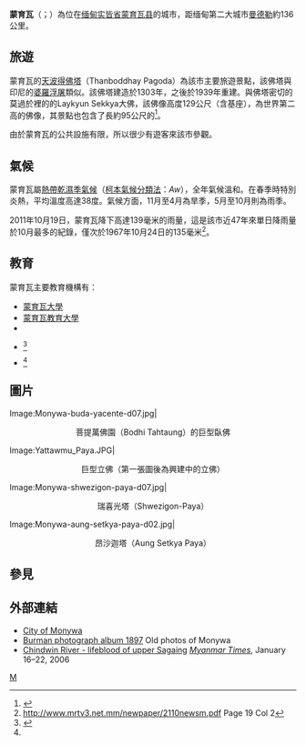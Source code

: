 {{Infobox settlement
|native_name = {{lang|my|မုံရွာမြို့}}
|official_name = 蒙育瓦
|pushpin_label_position = bottom
|pushpin_map = Burma
|pushpin_map_caption = 蒙育瓦在緬甸的位置
|pushpin_mapsize = 300
|image_skyline = Monywa-aung-setkya-paya-d04.jpg
|imagesize = 300px
|image_caption = 蒙育瓦
|image_map = 
|map_caption = 
|subdivision_type = 國家
|subdivision_name = {{Flag|Burma}}
|subdivision_type1 = [[缅甸行政区划|省]]
|subdivision_name1 = [[實皆省|實皆省]]
|subdivision_type2 = [[縣_(緬甸)|縣]]
|subdivision_name2 = [[蒙育瓦縣|蒙育瓦縣]]
|subdivision_type3 = 鎮
|subdivision_name3 = [[蒙育瓦鎮|蒙育瓦鎮]]
|unit_pref = Imperial
|area_code = 71<ref>{{Cite web | url=http://en.18dao.net/Area_Code/Myanmar | title=Myanmar Area Codes | accessdate=2009-04-10 | archiveurl=https://web.archive.org/web/20091201164116/http://en.18dao.net/Area_Code/Myanmar | archivedate=2009-12-01 | deadurl=yes }}</ref>
|area_total_km2 = 
|population = 
|population_as_of = 2005
|population_blank1_title = 民族
|population_blank2 = [[佛教|佛教]]
|population_blank2_title = 宗教
|population_density_km2 = auto
|coordinates_display = display=inline,title
|coordinates_type = region:MM_type:city
|latNS = N
|latd = 22
|latm = 6
|lats = 30
|longEW = E
|longd = 95
|longm = 8
|longs = 30
|elevation_ft = 
|elevation_m = 
|timezone = [[Myanmar_Standard_Time|MST]]
|utc_offset = +6:30
|website =
}}

'''蒙育瓦'''（{{MYname|MY=မုံရွာမြို့|MLCTS=muṃ rwa mrui.}}；{{IPA-my|mòʊɴjwà mjo̰|pron}}）為位在[[缅甸|缅甸]][[实皆省|实皆省]][[蒙育瓦县|蒙育瓦县]]的城市，距缅甸第二大城市[[曼德勒|曼德勒]]約136公里。

==旅遊==
 
蒙育瓦的[[天波得佛塔|天波得佛塔]]（Thanboddhay Pagoda）為該市主要旅遊景點，該佛塔與印尼的[[婆羅浮屠|婆羅浮屠]]類似。該佛塔建造於1303年，之後於1939年重建。與佛塔密切的莫過於{{link-en|摩訶菩提萬佛園|Maha Bodhi Tahtaung}}裡的的Laykyun Sekkya大佛，該佛像高度129公尺（含基座），為世界第二高的佛像，其景點也包含了長約95公尺的{{link-en|臥佛|Reclining Buddha}}<ref>{{cite web|title=Nev World Wonders|url=http://www.nevworldwonders.com/2011/11/10-wonder-bodi-tataung-standing-buddha.html|access-date=2015-11-16|archive-url=https://web.archive.org/web/20150918182803/http://www.nevworldwonders.com/2011/11/10-wonder-bodi-tataung-standing-buddha.html|archive-date=2015-09-18|dead-url=yes}}</ref>。

由於蒙育瓦的公共設施有限，所以很少有遊客來該市參觀。
==氣候==

蒙育瓦屬[[熱帶乾濕季氣候|熱帶乾濕季氣候]]（[[柯本氣候分類法|柯本氣候分類法]]：''Aw''），全年氣候溫和。在春季時特別炎熱，平均溫度高達38度。氣候方面，11月至4月為旱季，5月至10月則為雨季。

2011年10月19日，蒙育瓦降下高達139毫米的雨量，這是該市近47年來單日降雨量於10月最多的紀錄，僅次於1967年10月24日的135毫米<ref>http://www.mrtv3.net.mm/newpaper/2110newsm.pdf{{dead link|date=十月 2017 |bot=InternetArchiveBot }} Page 19 Col 2</ref>。

<div style="width:100%">

{{Weather box
|location = 蒙育瓦
|metric first = Y
|single line = Y
|Jan record high C=36.5
|Feb record high C=40.6
|Mar record high C=45.2
|Apr record high C=45.8
|May record high C=45.6
|Jun record high C=43.3
|Jul record high C=43.5
|Aug record high C=43.3
|Sep record high C=43.1
|Oct record high C=41.2
|Nov record high C=39.7
|Dec record high C=36.1
|Jan high C = 27.9
|Feb high C = 31.5
|Mar high C = 35.3
|Apr high C = 38.3
|May high C = 37.3
|Jun high C = 30.9
|Jul high C = 34.4
|Aug high C = 33.6
|Sep high C = 33.3
|Oct high C = 32.1
|Nov high C = 29.8
|Dec high C = 27.6
|Jan low C = 13.9
|Feb low C = 11.1
|Mar low C = 14.2
|Apr low C = 19.1
|May low C = 25.5
|Jun low C = 25.7
|Jul low C = 25.9
|Aug low C = 25.6
|Sep low C = 25.0
|Oct low C = 23.4
|Nov low C = 19.5
|Dec low C = 21.2
|Jan record low C=3.3
|Feb record low C=5.5
|Mar record low C=6.6
|Apr record low C=10.7
|May record low C=15.8
|Jun record low C=19.8
|Jul record low C=21.3
|Aug record low C=20.8
|Sep record low C=19.4
|Oct record low C=14.9
|Nov record low C=8.5
|Dec record low C=3.0
|Jan precipitation mm = 2
|Feb precipitation mm = 2
|Mar precipitation mm = 2
|Apr precipitation mm = 26
|May precipitation mm = 101
|Jun precipitation mm = 106
|Jul precipitation mm = 71
|Aug precipitation mm = 131
|Sep precipitation mm = 162
|Oct precipitation mm = 134
|Nov precipitation mm = 42
|Dec precipitation mm = 6
|source 1 =NOAA (1961-1990) <ref name= NOAA>{{cite web
  |url = ftp://ftp.atdd.noaa.gov/pub/GCOS/WMO-Normals/RA-II/MM/48037.TXT
  |title = Monywa Climate Normals 1961-1990
  |publisher = [[National_Oceanic_and_Atmospheric_Administration|National Oceanic and Atmospheric Administration]]
  |accessdate = January 11, 2013}}</ref>
|date=January 2013
}}

</div>
==教育==
蒙育瓦主要教育機構有：
*[[蒙育瓦大學|蒙育瓦大學]]
*[[蒙育瓦教育大學|蒙育瓦教育大學]]
*{{link-en|蒙育瓦經濟學研究所|Monywa Institute of Economics}}
*{{link-en|蒙育瓦計算機學院|Computer University, Monywa}}<ref name=most>{{Cite web|url=http://www.most.gov.mm/monywatu|title=Ministry of Science and Technology|publisher=''MOST'', February 2009|accessdate=2009-04-14|deadurl=yes|archiveurl=https://web.archive.org/web/20090225081841/http://www.most.gov.mm/monywatu/|archivedate=2009-02-25}}</ref> 
*{{link-en|蒙育瓦理工學院|Technological University, Monywa}}<ref name=most/>

==圖片==
<gallery>
Image:Monywa-buda-yacente-d07.jpg|<center>菩提萬佛園（Bodhi Tahtaung）的巨型臥佛</center>
Image:Yattawmu_Paya.JPG|<center>巨型立佛（第一張圖後為興建中的立佛）</center>
Image:Monywa-shwezigon-paya-d07.jpg|<center>瑞喜光塔（Shwezigon-Paya）</center>
Image:Monywa-aung-setkya-paya-d02.jpg|<center>昂沙迦塔（Aung Setkya Paya）</center>
</gallery>

==參見==
{{reflist}}

==外部連結==
{{Commons category|Monywa}}
*[https://web.archive.org/web/20110117193719/http://monywa.org/ City of Monywa]
*[http://dlxs.library.cornell.edu/cgi/t/text/text-idx?c=sea;cc=sea;view=toc;subview=short;idno=sea335 Burman photograph album 1897] Old photos of Monywa
*[https://web.archive.org/web/20090302093558/http://www.myanmar.com/myanmartimes/MyanmarTimes15-300/n004.htm Chindwin River - lifeblood of upper Sagaing] ''[[Myanmar_Times|Myanmar Times]]'', January 16–22, 2006

<!--{{Sagaing Region|state=collapsed}}-->
[[Category:實皆省城市|M]]